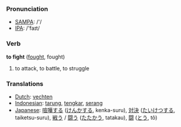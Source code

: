 === Pronunciation ===
*[[w:SAMPA|SAMPA]]: /'/
*[[w:IPA|IPA]]: /'faɪt/

=== Verb ===

'''to fight''' ([[fought]], fought)

# to attack, to battle, to struggle

=== Translations ===
*[[Dutch]]: [[vechten]]
*[[Indonesian]]: [[tarung]], [[tengkar]], [[serang]]
*[[Japanese]]: [[喧嘩する]] ([[けんかする]], kenka-suru), [[対決]] ([[たいけつする]], taiketsu-suru), [[戦う]] / [[闘う]] ([[たたかう]], tatakau), [[闘]] ([[とう]], tô)